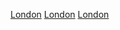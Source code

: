 {{Navbox 
|name = 倫敦影評人協會獎
|title = [[倫敦影評人協會|倫敦影評人協會獎]]
|listclass = hlist
|state = {{{state|autocollapse}}}
|group1 = 現今常設獎項
|list1 =
* {{le|倫敦影評人協會獎年度電影|London Film Critics' Circle Award for Film of the Year|年度電影}}
* {{le|倫敦影評人協會獎年度外語片|London Film Critics' Circle Award for Foreign Language Film of the Year|年度外語片}}
* {{le|倫敦影評人協會獎年度導演|London Film Critics' Circle Award for Director of the Year|年度導演}}
* {{le|倫敦影評人協會獎年度編劇|London Film Critics' Circle Award for Screenwriter of the Year|年度編劇}}
* {{le|倫敦影評人協會獎年度男主角|London Film Critics' Circle Award for Actor of the Year|年度男主角}}
* {{le|倫敦影評人協會獎年度女主角|London Film Critics' Circle Award for Actress of the Year|年度女主角}}
* {{le|倫敦影評人協會獎年度男配角|London Film Critics' Circle Award for Supporting Actor of the Year|年度男配角}}
* {{le|倫敦影評人協會獎年度女配角|London Film Critics' Circle Award for Supporting Actress of the Year|年度女配角}}
* {{le|倫敦影評人協會獎年度英國電影|London Film Critics' Circle Award for British Film of the Year|年度英國電影}}
* {{le|倫敦影評人協會獎年度英國／愛爾蘭電影|London Film Critics' Circle Award for British or Irish Film of the Year|年度英國／愛爾蘭電影}}
* {{le|倫敦影評人協會獎年度英國男演員|London Film Critics' Circle Award for British Actor of the Year|年度英國／愛爾蘭男演員}}
* {{le|倫敦影評人協會獎年度英國女演員|London Film Critics' Circle Award for British Actress of the Year|年度英國／愛爾蘭女演員}}
* 英國突破電影創作人
* 英國年輕表演者
* 英國短片
* 技術成就

|group2 = 曾設獎項
|list2 = 
* {{le|倫敦影評人協會獎年度英國男配角|London Film Critics' Circle Award for British Supporting Actor of the Year|年度英國男配角}}
* {{le|倫敦影評人協會獎年度英國女配角|London Film Critics' Circle Award for British Supporting Actress of the Year|年度英國女配角}}

|group3 = 歷屆名單
|list3 =
* {{le|1990年倫敦影評人協會獎|London Film Critics Circle Awards 1990|1990}}
* {{le|1991年倫敦影評人協會獎|London Film Critics Circle Awards 1991|1991}}
* {{le|1992年倫敦影評人協會獎|London Film Critics Circle Awards 1992|1992}}
* {{le|1993年倫敦影評人協會獎|London Film Critics Circle Awards 1993|1993}}
* {{le|1994年倫敦影評人協會獎|London Film Critics Circle Awards 1994|1994}}
* {{le|1995年倫敦影評人協會獎|London Film Critics Circle Awards 1995|1995}}
* {{le|1996年倫敦影評人協會獎|London Film Critics Circle Awards 1996|1996}}
* {{le|1997年倫敦影評人協會獎|London Film Critics Circle Awards 1997|1997}}
* {{le|1998年倫敦影評人協會獎|London Film Critics Circle Awards 1998|1998}}
* {{le|1999年倫敦影評人協會獎|London Film Critics Circle Awards 1999|1999}}
* {{le|2000年倫敦影評人協會獎|London Film Critics Circle Awards 2000|2000}}
* {{le|2001年倫敦影評人協會獎|London Film Critics Circle Awards 2001|2001}}
* {{le|2002年倫敦影評人協會獎|London Film Critics Circle Awards 2002|2002}}
* {{le|2003年倫敦影評人協會獎|London Film Critics Circle Awards 2003|2003}}
* {{le|2004年倫敦影評人協會獎|London Film Critics Circle Awards 2004|2004}}
* {{le|2005年倫敦影評人協會獎|London Film Critics Circle Awards 2005|2005}}
* {{le|2006年倫敦影評人協會獎|London Film Critics Circle Awards 2006|2006}}
* {{le|2007年倫敦影評人協會獎|London Film Critics Circle Awards 2007|2007}}
* {{le|2008年倫敦影評人協會獎|London Film Critics Circle Awards 2008|2008}}
* {{le|2009年倫敦影評人協會獎|London Film Critics Circle Awards 2009|2009}}
* {{le|2010年倫敦影評人協會獎|London Film Critics Circle Awards 2010|2010}}
* {{le|2011年倫敦影評人協會獎|London Film Critics Circle Awards 2011|2011}}
* {{le|2012年倫敦影評人協會獎|London Film Critics Circle Awards 2012|2012}}
* {{le|2013年倫敦影評人協會獎|London Film Critics Circle Awards 2013|2013}}
* {{le|2014年倫敦影評人協會獎|London Film Critics Circle Awards 2014|2014}}
* {{le|2015年倫敦影評人協會獎|London Film Critics Circle Awards 2015|2015}}
* {{le|2016年倫敦影評人協會獎|London Film Critics Circle Awards 2016|2016}}
* {{le|2017年倫敦影評人協會獎|London Film Critics Circle Awards 2017|2017}}
* {{le|2018年倫敦影評人協會獎|London Film Critics Circle Awards 2018|2018}}
* {{le|2019年倫敦影評人協會獎|London Film Critics Circle Awards 2019|2019}}
* [[2020年倫敦影評人協會獎|2020]]
* [[2021年倫敦影評人協會獎|2021]]
}}
[[Category:倫敦影評人協會獎|London]]
<noinclude>
{{collapsible option}}
[[Category:美國電影獎項模板|London]]
[[Category:英國電影獎項模板|London]]
</noinclude>